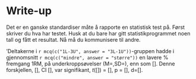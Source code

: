 # Write-up

Det er en ganske standardiser måte å rapporte en statistisk test på. Først skriver du hva har testet. Husk at du bare har gitt statistikprogrammet noen tall og fått et resultat. Nå må du kommunisere til andre. 

'Deltakerne i `r mcq(c("1L-3U", answer = "3L-1U"))`-gruppen hadde i gjennomsnitt `r mcq(c("mindre", answer = "større"))` en lavere % fremgang 1RM, på underkroppsøvelser (M=,SD=), enn som []. Denne forskjellen, [], CI [], var signifikant, *t*([]) = [], p = [], d=[].